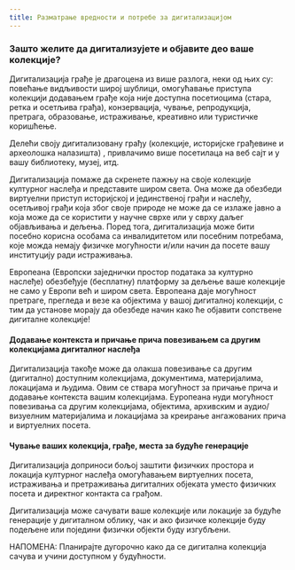 ```yaml
---
title: Разматрање вредности и потребе за дигитализацијом
---
```

### Зашто желите да дигитализујете и објавите део ваше колекције?

Дигитализација грађе је драгоцена из више разлога, неки од њих су: повећање видљивости широј шублици, омогућавање приступа колекцији додавањем грађе која није доступна посетиоцима (стара, ретка и осетљива грађа), конзервација, чување, репродукција, претрага, образовање, истраживање, креативно или туристичке коришћење.

Делећи своју дигитализовану грађу (колекције, историјске грађевине и археолошка налазишта) , привлачимо више посетилаца на веб сајт и у вашу библиотеку, музеј, итд.

Дигитализација помаже да скренете пажњу на своје колекције културног наслеђа и представите широм света. Она може да обезбеди виртуелни приступ историјској и јединственој грађи и наслеђу, осетљивој грађи која због своје природе не може да се излаже јавно а која може да се користити у научне сврхе или у сврху даљег објављивања и дељења. Поред тога, дигитализација може бити посебно корисна особама са инвалидитетом или посебним потребама, које можда немају физичке могућности и/или начин да посете вашу институцију ради истраживања.

Европеана (Европски заједнички простор података за културно наслеђе) обезбеђује (бесплатну) платформу за дељење ваше колекције не само у Европи већ и широм света. Европеана даје могућност претраге, прегледа и везе ка објектима у вашој дигиталној колекцији, с тим да  установе морају да обезбеде начин како ће објавити сопствене дигиталне колекције!

#### Додавање контекста и причање прича повезивањем са другим колекцијама дигиталног наслеђа
Дигитализација такође може да олакша повезивање са другим (дигитално) доступним колекцијама, документима, материјалима, локацијама и људима. Овим се ствара могућност за причање прича и додавање контекста вашим колекцијама. Еуропеана нуди могућност повезивања са другим колекцијама, објектима, архивским и аудио/визуелним материјалима и локацијама за креирање ангажованих прича и виртуелних посета.

#### Чување ваших колекција, грађе, места за будуће генерације
Дигитализација доприноси бољој заштити физичких простора и локација културног наслеђа омогућавањем виртуелних посета, истраживања и претраживања дигиталних објеката уместо физичких посета и директног контакта са грађом.

Дигитализација може сачувати ваше колекције или локације за будуће генерације у дигиталном облику, чак и ако физичке колекције буду подељене или поједини физички објекти буду изгубљени.

НАПОМЕНА: Планирајте дугорочно како да се дигитална колекција сачува и учини доступном у будућности.
